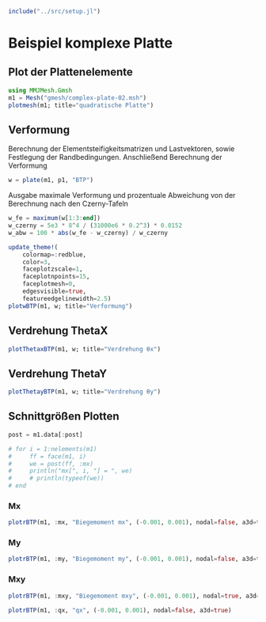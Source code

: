 ```julia
include("../src/setup.jl")
```

# Beispiel komplexe Platte

## Plot der Plattenelemente
```julia
using MMJMesh.Gmsh
m1 = Mesh("gmesh/complex-plate-02.msh")
plotmesh(m1; title="quadratische Platte")
```

## Verformung 

Berechnung der Elementsteifigkeitsmatrizen und Lastvektoren, sowie Festlegung der Randbedingungen. Anschließend Berechnung der Verformung

```julia
w = plate(m1, p1, "BTP")
```

Ausgabe maximale Verformung und prozentuale Abweichung von der Berechnung nach den Czerny-Tafeln

```julia
w_fe = maximum(w[1:3:end])
w_czerny = 5e3 * 8^4 / (31000e6 * 0.2^3) * 0.0152
w_abw = 100 * abs(w_fe - w_czerny) / w_czerny
```

```julia
update_theme!(
    colormap=:redblue,
    color=3,
    faceplotzscale=1,
    faceplotnpoints=15,
    faceplotmesh=0,
    edgesvisible=true,
    featureedgelinewidth=2.5)
plotwBTP(m1, w; title="Verformung")
```

## Verdrehung ThetaX
```julia
plotThetaxBTP(m1, w; title="Verdrehung θx")
```

## Verdrehung ThetaY
```julia
plotThetayBTP(m1, w; title="Verdrehung θy")
```

## Schnittgrößen Plotten 

```julia
post = m1.data[:post]

# for i = 1:nelements(m1)
#     ff = face(m1, i)
#     we = post(ff, :mx)
#     println("mx[", i, "] = ", we)
#     # println(typeof(we))
# end
```

### Mx

```julia
plotrBTP(m1, :mx, "Biegemoment mx", (-0.001, 0.001), nodal=false, a3d=true)
```

### My
```julia
plotrBTP(m1, :my, "Biegemoment my", (-0.001, 0.001), nodal=false, a3d=true)
```

### Mxy
```julia
plotrBTP(m1, :mxy, "Biegemoment mxy", (-0.001, 0.001), nodal=true, a3d=true)
```

```julia
plotrBTP(m1, :qx, "qx", (-0.001, 0.001), nodal=false, a3d=true)
```
